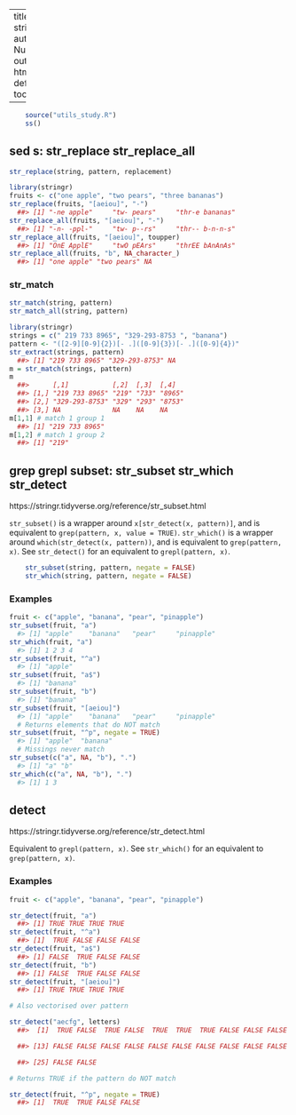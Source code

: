 ﻿---
title: "Study stringr
author: "Mert Nuhoglu"
output:
  html_document: default
    toc: true
    toc_float: true

---

```r
    source("utils_study.R")
    ss()
```

## sed s: str_replace str_replace_all

```r
str_replace(string, pattern, replacement)
``` 

```r
library(stringr)
fruits <- c("one apple", "two pears", "three bananas")
str_replace(fruits, "[aeiou]", "-")
  ##> [1] "-ne apple"     "tw- pears"     "thr-e bananas"
str_replace_all(fruits, "[aeiou]", "-")
  ##> [1] "-n- -ppl-"     "tw- p--rs"     "thr-- b-n-n-s"
str_replace_all(fruits, "[aeiou]", toupper)
  ##> [1] "OnE ApplE"     "twO pEArs"     "thrEE bAnAnAs"
str_replace_all(fruits, "b", NA_character_)
  ##> [1] "one apple" "two pears" NA
```

### str_match

```r
str_match(string, pattern)
str_match_all(string, pattern)
``` 

```r
library(stringr)
strings = c(" 219 733 8965", "329-293-8753 ", "banana")
pattern <- "([2-9][0-9]{2})[- .]([0-9]{3})[- .]([0-9]{4})"
str_extract(strings, pattern)
  ##> [1] "219 733 8965" "329-293-8753" NA
m = str_match(strings, pattern)
m
  ##>      [,1]           [,2]  [,3]  [,4]  
  ##> [1,] "219 733 8965" "219" "733" "8965"
  ##> [2,] "329-293-8753" "329" "293" "8753"
  ##> [3,] NA             NA    NA    NA
m[1,1] # match 1 group 1
  ##> [1] "219 733 8965"
m[1,2] # match 1 group 2
  ##> [1] "219"
```

## grep grepl subset: str_subset str_which str_detect

https://stringr.tidyverse.org/reference/str_subset.html
 
`str_subset()` is a wrapper around `x[str_detect(x, pattern)]`, and is equivalent to `grep(pattern, x, value = TRUE)`. `str_which()` is a wrapper around `which(str_detect(x, pattern))`, and is equivalent to `grep(pattern, x)`. See `str_detect()` for an equivalent to `grepl(pattern, x)`.

```r
	str_subset(string, pattern, negate = FALSE)
	str_which(string, pattern, negate = FALSE)
``` 

### Examples

```r
fruit <- c("apple", "banana", "pear", "pinapple")
str_subset(fruit, "a")
  #> [1] "apple"    "banana"   "pear"     "pinapple"
str_which(fruit, "a")
  #> [1] 1 2 3 4
str_subset(fruit, "^a")
  #> [1] "apple"
str_subset(fruit, "a$")
  #> [1] "banana"
str_subset(fruit, "b")
  #> [1] "banana"
str_subset(fruit, "[aeiou]")
  #> [1] "apple"    "banana"   "pear"     "pinapple"
  # Returns elements that do NOT match
str_subset(fruit, "^p", negate = TRUE)
  #> [1] "apple"  "banana"
  # Missings never match
str_subset(c("a", NA, "b"), ".")
  #> [1] "a" "b"
str_which(c("a", NA, "b"), ".")
  #> [1] 1 3
``` 

## detect

https://stringr.tidyverse.org/reference/str_detect.html

Equivalent to `grepl(pattern, x)`. See `str_which()` for an equivalent to `grep(pattern, x)`.

### Examples

```r
fruit <- c("apple", "banana", "pear", "pinapple")

str_detect(fruit, "a")
  ##> [1] TRUE TRUE TRUE TRUE
str_detect(fruit, "^a")
  ##> [1]  TRUE FALSE FALSE FALSE
str_detect(fruit, "a$")
  ##> [1] FALSE  TRUE FALSE FALSE
str_detect(fruit, "b")
  ##> [1] FALSE  TRUE FALSE FALSE
str_detect(fruit, "[aeiou]")
  ##> [1] TRUE TRUE TRUE TRUE

# Also vectorised over pattern

str_detect("aecfg", letters)
  ##>  [1]  TRUE FALSE  TRUE FALSE  TRUE  TRUE  TRUE FALSE FALSE FALSE FALSE FALSE

  ##> [13] FALSE FALSE FALSE FALSE FALSE FALSE FALSE FALSE FALSE FALSE FALSE FALSE

  ##> [25] FALSE FALSE

# Returns TRUE if the pattern do NOT match

str_detect(fruit, "^p", negate = TRUE)
  ##> [1]  TRUE  TRUE FALSE FALSE
``` 




